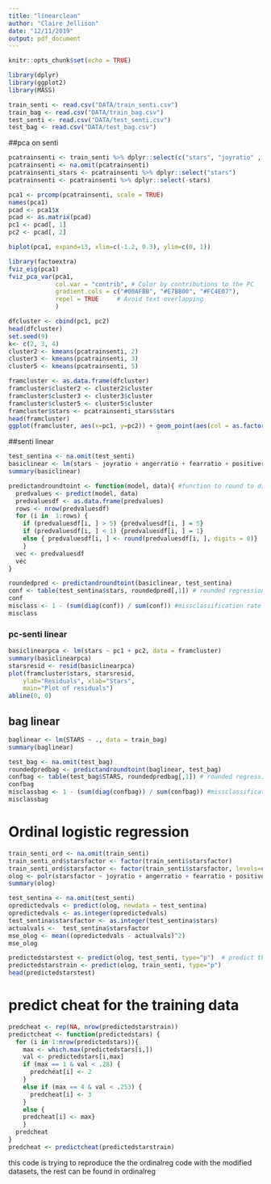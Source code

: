 ```yaml
---
title: "linearclean"
author: "Claire Jellison"
date: "12/11/2019"
output: pdf_document
---
```


```r
knitr::opts_chunk$set(echo = TRUE)
```

```r
library(dplyr)
library(ggplot2)
library(MASS)
```


```r
train_senti <- read.csv("DATA/train_senti.csv")
train_bag <- read.csv("DATA/train_bag.csv")
test_senti <- read.csv("DATA/test_senti.csv")
test_bag <- read.csv("DATA/test_bag.csv")
```

##pca on senti 


```r
pcatrainsenti <- train_senti %>% dplyr::select(c("stars", "joyratio" , "angerratio" , "fearratio" , "positiveratio", "negativeratio", "surpriseratio", "disgustratio" , "trustratio" , "anticipationratio"))
pcatrainsenti <- na.omit(pcatrainsenti)
pcatrainsenti_stars <- pcatrainsenti %>% dplyr::select("stars")
pcatrainsenti <- pcatrainsenti %>% dplyr::select(-stars)
```

```r
pca1 <- prcomp(pcatrainsenti, scale = TRUE)
names(pca1)
pcad <- pca1$x
pcad <- as.matrix(pcad)
pc1 <- pcad[, 1]
pc2 <- pcad[, 2]
```


```r
biplot(pca1, expand=13, xlim=c(-1.2, 0.3), ylim=c(0, 1)) 
```

```r
library(factoextra)
fviz_eig(pca1)
fviz_pca_var(pca1,
             col.var = "contrib", # Color by contributions to the PC
             gradient.cols = c("#00AFBB", "#E7B800", "#FC4E07"),
             repel = TRUE     # Avoid text overlapping
             )
```


```r
dfcluster <- cbind(pc1, pc2)
head(dfcluster)
set.seed(9)
k<- c(2, 3, 4)
cluster2 <- kmeans(pcatrainsenti, 2)
cluster3 <- kmeans(pcatrainsenti, 3)
cluster5 <- kmeans(pcatrainsenti, 5)

framcluster <- as.data.frame(dfcluster)
framcluster$cluster2 <- cluster2$cluster
framcluster$cluster3 <- cluster3$cluster
framcluster$cluster5 <- cluster5$cluster
framcluster$stars <- pcatrainsenti_stars$stars
head(framcluster)
ggplot(framcluster, aes(x=pc1, y=pc2)) + geom_point(aes(col = as.factor(cluster5)), alpha = .4) +geom_text(aes(label=stars),hjust=0, vjust=0, size = 2) + xlim(-15, 5) + ylim(0, 20)
```


##senti linear


```r
test_sentina <- na.omit(test_senti)
basiclinear <- lm(stars ~ joyratio + angerratio + fearratio + positiveratio + negativeratio + surpriseratio + disgustratio + trustratio + anticipationratio + nwords + sentences + punct + exclaim + score, data = train_senti)
summary(basiclinear)
```



```r
predictandroundtoint <- function(model, data){ #function to round to discrete values 
  predvalues <- predict(model, data) 
  predvaluesdf <- as.data.frame(predvalues)
  rows <- nrow(predvaluesdf)
  for (i in  1:rows) { 
    if (predvaluesdf[i, ] > 5) {predvaluesdf[i, ] = 5}
    if (predvaluesdf[i, ] < 1) {predvaluesdf[i, ] = 1}
    else { predvaluesdf[i, ] <- round(predvaluesdf[i, ], digits = 0)}
    }
  vec <- predvaluesdf
  vec
}
```


```r
roundedpred <- predictandroundtoint(basiclinear, test_sentina)
conf <- table(test_sentina$stars, roundedpred[,1]) # rounded regression confusion matrix 
conf 
misclass <- 1 - (sum(diag(conf)) / sum(conf)) #missclassification rate 
misclass
```

### pc-senti linear 

```r
basiclinearpca <- lm(stars ~ pc1 + pc2, data = framcluster)
summary(basiclinearpca)
starsresid <- resid(basiclinearpca)
plot(framcluster$stars, starsresid, 
    ylab="Residuals", xlab="Stars", 
    main="Plot of residuals") 
abline(0, 0)
```


## bag linear 
```r
baglinear <- lm(STARS ~ ., data = train_bag)
summary(baglinear)
```

```r
test_bag <- na.omit(test_bag)
roundedpredbag <- predictandroundtoint(baglinear, test_bag)
confbag <- table(test_bag$STARS, roundedpredbag[,1]) # rounded regression confusion matrix 
confbag
misclassbag <- 1 - (sum(diag(confbag)) / sum(confbag)) #missclassification rate 
misclassbag
```


# Ordinal logistic regression 
```r
train_senti_ord <- na.omit(train_senti)
train_senti_ord$starsfactor <- factor(train_senti$starsfactor)
train_senti_ord$starsfactor <- factor(train_senti$starsfactor, levels=c("1", "2", "3", "4", "5"), ordered=TRUE)
olog <- polr(starsfactor ~ joyratio + angerratio + fearratio + positiveratio + negativeratio + surpriseratio + disgustratio + trustratio + anticipationratio + sentences + punct + nwords + exclaim + score , data = train_senti_orda)
summary(olog)
```

```r
test_sentina <- na.omit(test_senti)
opredictedvals <- predict(olog, newdata = test_sentina)
opredictedvals <- as.integer(opredictedvals)
test_sentina$starsfactor <- as.integer(test_sentina$stars)
actualvals <-  test_sentina$starsfactor
mse_olog <- mean((opredictedvals - actualvals)^2)
mse_olog
```

```r
predictedstarstest <- predict(olog, test_senti, type="p")  # predict the probabilites
predictedstarstrain <- predict(olog, train_senti, type="p") 
head(predictedstarstest)
```


# predict cheat for the training data 
```r
predcheat <- rep(NA, nrow(predictedstarstrain))
predictcheat <- function(predictedstars) { 
  for (i in 1:nrow(predictedstars)){
    max <- which.max(predictedstars[i,])
    val <- predictedstars[i,max]
    if (max == 1 & val < .28) { 
      predcheat[i] <- 2
    }
    else if (max == 4 & val < .253) {
      predcheat[i] <- 3
    }
    else {
    predcheat[i] <- max}
    }
  predcheat
}
predcheat <- predictcheat(predictedstarstrain)

```

this code is trying to reproduce the the ordinalreg code with the modified datasets, the rest can be found in ordinalreg

